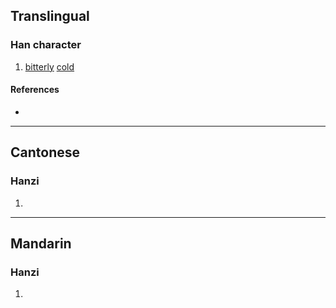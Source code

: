 {{character info/new}}
==Translingual==

===Han character===
{{Han char|rn=15|rad=冫|as=07|sn=9|four=|canj=IMBCR|ids=⿰冫冏}}

# [[bitter]]ly [[cold]]

====References====
* {{Han ref|kx=0132.290|hdz=10297.220|uh=34CF|ud=13519}}

----

==Cantonese==

===Hanzi===
{{yue-hanzi|jyut=[[gwing2]]|y=gwing2}}

# {{defn|lang=yue|sort=冫07}}

----

==Mandarin==

===Hanzi===
{{cmn-hanzi|pin=[[jiǒng]] ([[jiong3]])|wg=chiung<sup>3</sup>}}

# {{defn|lang=cmn|sort=冫07}}